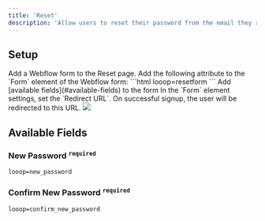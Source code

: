```yaml
---
title: 'Reset'
description: 'Allow users to reset their password from the email they receive.'
---
```


## Setup
<Steps>
<Step title="Reset Form">
Add a Webflow form to the Reset page.
</Step>
<Step title="Reset Form - Attribute">
 Add the following attribute to the `Form` element of the Webflow form:
    ```html
    looop=resetform
    ```
</Step>
<Step title="Reset Form - Fields">
Add [available fields](#available-fields) to the form
</Step>
<Step title="Success Redirect">
In the `Form` element settings, set the `Redirect URL`. On successful signup, the user will be redirected to this URL.
<Frame>
<img src="/images/form-redirect.png" />
</Frame>
</Step>
</Steps>

## Available Fields 

### New Password <sup>`required`</sup>
```html
looop=new_password
```

### Confirm New Password <sup>`required`</sup>
```html
looop=confirm_new_password
```

